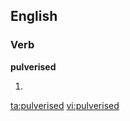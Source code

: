 
==English==

===Verb===
'''pulverised'''

# {{past of|[[pulverise]]}}

[[ta:pulverised]]
[[vi:pulverised]]